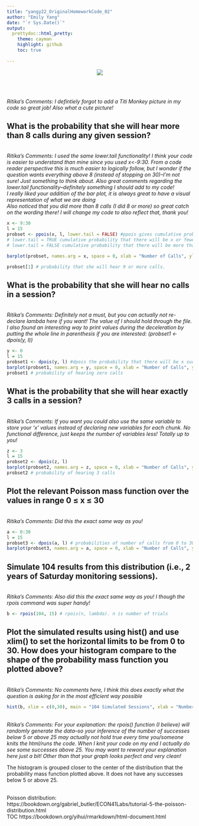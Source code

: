 ```yaml
---
title: "yangy22_OriginalHomeworkCode_02"
author: "Emily Yang"
date: "`r Sys.Date()`"
output:
  prettydoc::html_pretty:
    theme: cayman
    highlight: github
    toc: true
 
---
```

<center><img src="https://cnprc.ucdavis.edu/wp-content/uploads/2014/05/FemaleTitiandInfant.jpg"></center><br>

<br>*Ritika's Comments: I defintiely forgot to add a Titi Monkey picture in my code so great job! Also what a cute picture!*

## What is the probability that she will hear more than 8 calls during any given session?

<br>*Ritika's Comments: I used the same lower.tail functionality! I think your code is easier to understand than mine since you used x<-9:30. From a code reader perspective this is much easier to logically follow, but I wonder if the question wants everything above 8 (instead of stopping on 30)--I'm not sure! Just something to think about. Also great comments regarding the lower.tail functionality--definitely something I should add to my code! <br> I really liked your addition of the bar plot, it is always great to have a visual representation of what we are doing <br> Also noticed that you did more than 8 calls (I did 8 or more) so great catch on the wording there! I will change my code to also reflect that, thank you!*
```r
x <- 9:30
l = 15
probset <- ppois(x, l, lower.tail = FALSE) #ppois gives cumulative probability. 
# lower.tail = TRUE cumulative probability that there will be x or fewer successes.
# lower.tail = FALSE cumulative probability that there will be more than x successes.

barplot(probset, names.arg = x, space = 0, xlab = "Number of Calls", ylab = "Probability", main = " Cumulative Probability of more than 8 calls")

probset[1] # probability that she will hear 9 or more calls. 
```
## What is the probability that she will hear no calls in a session?

<br>*Ritika's Comments: Definitely not a must, but you can actually not re-declare lambda here if you want! The value of l should hold through the file. <br> I also found an interesting way to print values during the deceleration by putting the whole line in parenthesis if you are interested: (probset1 <- dpois(y, l)) *
```r
y <- 0
l = 15
probset1 <- dpois(y, l) #dpois the probability that there will be x successes
barplot(probset1, names.arg = y, space = 0, xlab = "Number of Calls", ylab = "Probability", main = "Probability of 0 calls")
probset1 # probability of hearing zero calls
```

## What is the probability that she will hear exactly 3 calls in a session?

<br> *Ritika's Comments: If you want you could also use the same variable to store your 'x' values instead of declaring new variables for each chunk. No functional difference, just keeps the number of variables less! Totally up to you!*
```r
z <- 3
l = 15
probset2 <- dpois(z, l)
barplot(probset2, names.arg = z, space = 0, xlab = "Number of Calls", ylab = "Probability", main = "Probability of 3 calls")
probset2 # probability of hearing 3 calls
```

## Plot the relevant Poisson mass function over the values in range 0 ≤ x ≤ 30

<br> *Ritika's Comments: Did this the exact same way as you!*
```r
a <- 0:30
l = 15
probset3 <- dpois(a, l) # probabilities of number of calls from 0 to 30
barplot(probset3, names.arg = a, space = 0, xlab = "Number of Calls", ylab = "Probability", main = "Poisson mass function")
```

## Simulate 104 results from this distribution (i.e., 2 years of Saturday monitoring sessions).

<br> *Ritika's Comments: Also did this the exact same way as you! I though the rpois command was super handy!*
``` r
b <- rpois(104, 15) # rpois(n, lambda). n is number of trials

```
## Plot the simulated results using hist() and use xlim() to set the horizontal limits to be from 0 to 30. How does your histogram compare to the shape of the probability mass function you plotted above?

<br> *Ritika's Comments: No comments here, I think this does exactly what the question is asking for in the most efficient way possible*
``` r
hist(b, xlim = c(0,30), main = "104 Simulated Sessions", xlab = "Number of Calls", ylab = "Number of Sessions" )

```

<br> *Ritika's Comments: For your explanation: the rpois() function (I believe) will randomly generate the data--so your inference of the number of successes below 5 or above 25 may actually not hold true every time you/someone knits the html/runs the code. When I knit your code on my end I actually do see some successes above 25. You may want to reword your explanation here just a bit! Other than that your graph looks perfect and very clean!*

The histogram is grouped closer to the center of the distribution that the probability mass function plotted above. It does not have any successes below 5 or above 25.  

<br>Poisson distribution: https://bookdown.org/gabriel_butler/ECON41Labs/tutorial-5-the-poisson-distribution.html
<br>TOC https://bookdown.org/yihui/rmarkdown/html-document.html 